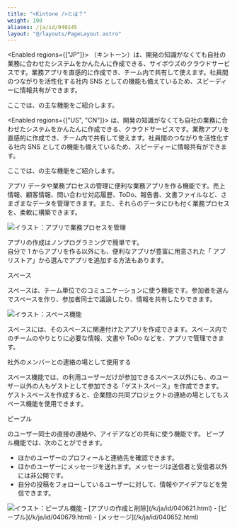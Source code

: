 ```yaml
---
title: "<Kintone />とは？"
weight: 100
aliases: /ja/id/040145
layout: "@/layouts/PageLayout.astro"
---
```



<Enabled regions={["JP"]}>
  <Kintone />（キントーン）は、開発の知識がなくても自社の業務に合わせたシステムをかんたんに作成できる、サイボウズのクラウドサービスです。業務アプリを直感的に作成でき、チーム内で共有して使えます。社員間のつながりを活性化する社内 SNS としての機能も備えているため、スピーディーに情報共有ができます。

  ここでは、<Kintone />の主な機能をご紹介します。
</Enabled>

<Enabled regions={["US", "CN"]}>
  <Kintone />は、開発の知識がなくても自社の業務に合わせたシステムをかんたんに作成できる、クラウドサービスです。業務アプリを直感的に作成でき、チーム内で共有して使えます。社員間のつながりを活性化する社内 SNS としての機能も備えているため、スピーディーに情報共有ができます。

  ここでは、<Kintone />の主な機能をご紹介します。
</Enabled>

<Heading id="start_whatskintone_10">アプリ</Heading>
データや業務プロセスの管理に便利な業務アプリを作る機能です。売上情報、顧客情報、問い合わせ対応履歴、ToDo、報告書、文書ファイルなど、さまざまなデータを管理できます。また、それらのデータにひも付く業務プロセスを、柔軟に構築できます。

<Img src="/k/kintone/img-ja/whatskintone_img01.png" alt="イラスト：アプリで業務プロセスを管理" />

アプリの作成はノンプログラミングで簡単です。  
自分で 1 からアプリを作る以外にも、便利なアプリが豊富に用意された「<Kintone /> アプリストア」から選んでアプリを追加する方法もあります。

<Heading id="start_whatskintone_20">スペース</Heading>

スペースは、チーム単位でのコミュニケーションに使う機能です。参加者を選んでスペースを作り、参加者同士で議論したり、情報を共有したりできます。

<Img src="/k/kintone/img-ja/whatskintone_img02.png" alt="イラスト：スペース機能" />

スペースには、そのスペースに関連付けたアプリを作成できます。スペース内でのチームのやりとりに必要な情報、文書や ToDo などを、アプリで管理できます。

<Heading level={3} id="start_whatskintone_2010">社外のメンバーとの連絡の場として使用する</Heading>

スペース機能では、<Kintone />の利用ユーザーだけが参加できるスペース以外にも、<Kintone />のユーザー以外の人もゲストとして参加できる「ゲストスペース」を作成できます。  
ゲストスペースを作成すると、企業間の共同プロジェクトの連絡の場としてもスペース機能を使用できます。

<Heading id="start_whatskintone_30">ピープル</Heading>

<Kintone /> のユーザー同士の直接の連絡や、アイデアなどの共有に使う機能です。 ピープル機能では、次のことができます。

- ほかのユーザーのプロフィールと連絡先を確認できます。
- ほかのユーザーにメッセージを送れます。メッセージは送信者と受信者以外には非公開です。
- 自分の投稿をフォローしているユーザーに対して、情報やアイデアなどを発信できます。

<Img src="/k/kintone/img-ja/whatskintone_img03.png" alt="イラスト：ピープル機能" />

<Reference>
- [アプリの作成と削除](/k/ja/id/040621.html)
- [ピープル](/k/ja/id/040679.html)
- [メッセージ](/k/ja/id/040652.html)
</Reference>